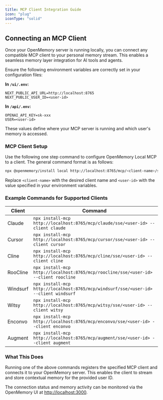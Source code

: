 ```yaml
---
title: MCP Client Integration Guide
icon: "plug"
iconType: "solid"
---
```


<Snippet file="security-compliance.mdx" />

## Connecting an MCP Client

Once your OpenMemory server is running locally, you can connect any compatible MCP client to your personal memory stream. This enables a seamless memory layer integration for AI tools and agents.

Ensure the following environment variables are correctly set in your configuration files:

**In `/ui/.env`:**
```env
NEXT_PUBLIC_API_URL=http://localhost:8765
NEXT_PUBLIC_USER_ID=<user-id>
```

**In `/api/.env`:**
```env
OPENAI_API_KEY=sk-xxx
USER=<user-id>
```

These values define where your MCP server is running and which user's memory is accessed.

### MCP Client Setup

Use the following one step command to configure OpenMemory Local MCP to a client. The general command format is as follows:

```bash
npx @openmemory/install local http://localhost:8765/mcp/<client-name>/sse/<user-id> --client <client-name>
```

Replace `<client-name>` with the desired client name and `<user-id>` with the value specified in your environment variables.

### Example Commands for Supported Clients

| Client      | Command |
|-------------|---------|
| Claude      | `npx install-mcp http://localhost:8765/mcp/claude/sse/<user-id> --client claude` |
| Cursor      | `npx install-mcp http://localhost:8765/mcp/cursor/sse/<user-id> --client cursor` |
| Cline       | `npx install-mcp http://localhost:8765/mcp/cline/sse/<user-id> --client cline` |
| RooCline    | `npx install-mcp http://localhost:8765/mcp/roocline/sse/<user-id> --client roocline` |
| Windsurf    | `npx install-mcp http://localhost:8765/mcp/windsurf/sse/<user-id> --client windsurf` |
| Witsy       | `npx install-mcp http://localhost:8765/mcp/witsy/sse/<user-id> --client witsy` |
| Enconvo     | `npx install-mcp http://localhost:8765/mcp/enconvo/sse/<user-id> --client enconvo` |
| Augment     | `npx install-mcp http://localhost:8765/mcp/augment/sse/<user-id> --client augment` |

### What This Does

Running one of the above commands registers the specified MCP client and connects it to your OpenMemory server. This enables the client to stream and store contextual memory for the provided user ID.

The connection status and memory activity can be monitored via the OpenMemory UI at [http://localhost:3000](http://localhost:3000).
